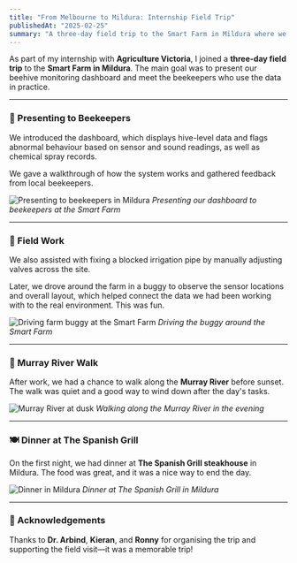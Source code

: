 ```yaml
---
title: "From Melbourne to Mildura: Internship Field Trip"
publishedAt: "2025-02-25"
summary: "A three-day field trip to the Smart Farm in Mildura where we presented our beehive dashboard, met beekeepers, explored the site, and enjoyed a great local dinner."
---
```


As part of my internship with **Agriculture Victoria**, I joined a **three-day field trip** to the **Smart Farm in Mildura**. The main goal was to present our beehive monitoring dashboard and meet the beekeepers who use the data in practice.

---

### 🐝 Presenting to Beekeepers

We introduced the dashboard, which displays hive-level data and flags abnormal behaviour based on sensor and sound readings, as well as chemical spray records.

We gave a walkthrough of how the system works and gathered feedback from local beekeepers.

![Presenting to beekeepers in Mildura](/blog/Beekeeper_meeting.jpeg)
*Presenting our dashboard to beekeepers at the Smart Farm*

---

### 🧰 Field Work

We also assisted with fixing a blocked irrigation pipe by manually adjusting valves across the site.

Later, we drove around the farm in a buggy to observe the sensor locations and overall layout, which helped connect the data we had been working with to the real environment. This was fun.

![Driving farm buggy at the Smart Farm](/blog/Farm.png)
*Driving the buggy around the Smart Farm*

---

### 🌅 Murray River Walk

After work, we had a chance to walk along the **Murray River** before sunset. The walk was quiet and a good way to wind down after the day's tasks.

![Murray River at dusk](/blog/mildura_river.png)
*Walking along the Murray River in the evening*

---

### 🍽️ Dinner at The Spanish Grill

On the first night, we had dinner at **The Spanish Grill steakhouse** in Mildura. The food was great, and it was a nice way to end the day.

![Dinner in Mildura](/blog/dinner.png)
*Dinner at The Spanish Grill in Mildura*

---

### 👥 Acknowledgements

Thanks to **Dr. Arbind**, **Kieran**, and **Ronny** for organising the trip and supporting the field visit—it was a memorable trip!
